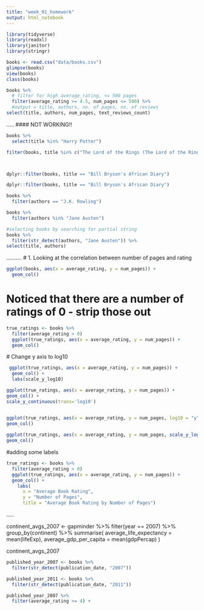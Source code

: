 ```yaml
---
title: "week_01_homework"
output: html_notebook
---
```




```r
library(tidyverse)
library(readxl)
library(janitor)
library(stringr)
```

```r
books <- read.csv("data/books.csv")
glimpse(books)
view(books)
class(books)
```

```r

books %>% 
  # filter for high average_rating, <= 500 pages
  filter(average_rating >= 4.5, num_pages <= 500) %>% 
  #output = title, authors, no. of pages, no. of reviews
select(title, authors, num_pages, text_reviews_count)
```

.....
#### NOT WORKING!!

```r
books %>% 
  select(title %in% "Harry Potter")
```


```r
filter(books, title %in% c("The Lord of the Rings (The Lord of the Rings  #1-3)","In a Sunburned Country"))



dplyr::filter(books, title == "Bill Bryson's African Diary")
```
```r

dplyr::filter(books, title == "Bill Bryson's African Diary")
```
  
  
  
```r
books %>% 
  filter(authors == "J.K. Rowling")
```
  
  
  
```r
books %>% 
  filter(authors %in% "Jane Austen")
```
  
  
  
```r
#selecting books by searching for partial string
books %>% 
  filter(str_detect(authors, "Jane Austen")) %>% 
select(title, authors)
```
  
  
..........
# 1.  Looking at the correlation between number of pages and rating
  
```r
ggplot(books, aes(x = average_rating, y = num_pages)) +
  geom_col()
```


# Noticed that there are a number of ratings of 0 - strip those out

```r
true_ratings <- books %>% 
  filter(average_rating > 0) 
  ggplot(true_ratings, aes(x = average_rating, y = num_pages)) +
  geom_col()
```

  # Change y axis to log10
  
```r
 ggplot(true_ratings, aes(x = average_rating, y = num_pages)) +
  geom_col() +
  labs(scale_y_log10)

ggplot(true_ratings, aes(x = average_rating, y = num_pages)) +
geom_col() +
scale_y_continuous(trans='log10')


ggplot(true_ratings, aes(x = average_rating, y = num_pages, log10 = "y")) +
geom_col()
  
ggplot(true_ratings, aes(x = average_rating, y = num_pages, scale_y_log10())) +
geom_col()

```
  
  
  #adding some labels
  
```r
true_ratings <- books %>% 
  filter(average_rating > 0) 
  ggplot(true_ratings, aes(x = average_rating, y = num_pages)) +
  geom_col() +
    labs(
      x = "Average Book Rating",
      y = "Number of Pages",
      title = "Average Book Rating by Number of Pages")
```
  
  
  
.....


continent_avgs_2007 <- gapminder %>% 
  filter(year == 2007) %>% 
  group_by(continent) %>% 
  summarise(
    average_life_expectancy = mean(lifeExp),
    average_gdp_per_capita = mean(gdpPercap)
    )

continent_avgs_2007

```r
published_year_2007 <- books %>% 
  filter(str_detect(publication_date, "2007"))

published_year_2011 <- books %>% 
  filter(str_detect(publication_date, "2011"))

published_year_2007 %>% 
  filter(average_rating >= 4) +
  
```

  